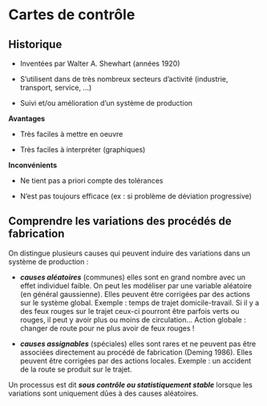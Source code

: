 # Cartes de contrôle

## Historique

-   Inventées par Walter A. Shewhart (années 1920)

-   S'utilisent dans de très nombreux secteurs d'activité (industrie, transport, service, ...)

-   Suivi et/ou amélioration d'un système de production

**Avantages**

-   Très faciles à mettre en oeuvre

-   Très faciles à interpréter (graphiques)

**Inconvénients**

-   Ne tient pas a priori compte des tolérances

-   N'est pas toujours efficace (ex : si problème de déviation progressive)

## Comprendre les variations des procédés de fabrication

On distingue plusieurs causes qui peuvent induire des variations dans un système de production :

-   ***causes aléatoires*** (communes) elles sont en grand nombre avec un effet individuel faible. On peut les modéliser par une variable aléatoire (en général gaussienne). Elles peuvent être corrigées par des actions sur le système global. Exemple : temps de trajet domicile-travail. Si il y a des feux rouges sur le trajet ceux-ci pourront être parfois verts ou rouges, il peut y avoir plus ou moins de circulation... Action globale : changer de route pour ne plus avoir de feux rouges !

-   ***causes assignables*** (spéciales) elles sont rares et ne peuvent pas être associées directement au procédé de fabrication (Deming 1986). Elles peuvent être corrigées par des actions locales. Exemple : un accident de la route se produit sur le trajet.

Un processus est dit ***sous contrôle ou statistiquement stable*** lorsque les variations sont uniquement dûes à des causes aléatoires.
